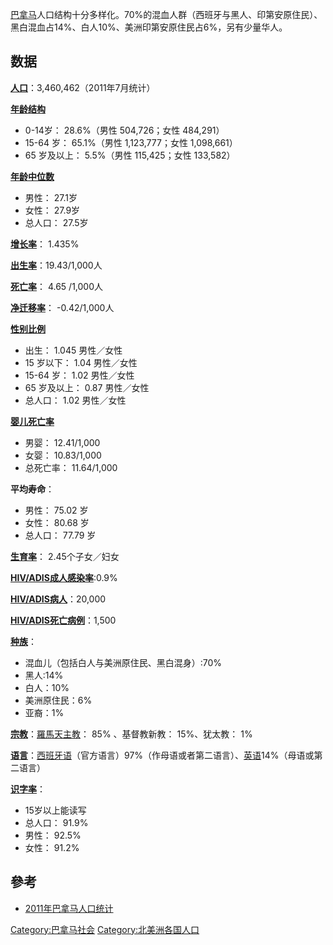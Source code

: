 {{refimprove|time=2011-10-19T11:33:14+00:00}}
[[巴拿马|巴拿马]]人口结构十分多样化。70%的混血人群（西班牙与黑人、印第安原住民）、黑白混血占14%、白人10%、美洲印第安原住民占6%，另有少量华人。

== 数据 ==
{{Historical populations
|title       = 歷回巴拿馬人口普查
|type        = 
|align       = right
|width       = 15em
|footnote    = 1911-50:不含原住民和運河區人口；1960-80:不含運河區人口
|1911 |289538
|1920 |384469
|1930 |428021
|1940 |566589
|1950 |756631
|1960 |1075541
|1970 |1428082
|1980 |1824796
|1990 |2329329
|2000 |2839177
|2010 |3405813
}}
'''[[人口|人口]]'''：3,460,462（2011年7月统计）

'''[[年龄结构|年龄结构]]'''
* 0-14岁： 28.6%（男性 504,726；女性 484,291）
* 15-64 岁： 65.1%（男性 1,123,777；女性 1,098,661）
* 65 岁及以上： 5.5%（男性 115,425；女性 133,582）

'''[[年龄中位数|年龄中位数]]'''
*男性： 27.1岁
*女性： 27.9岁
*总人口： 27.5岁

'''[[增长率|增长率]]'''： 1.435%

'''[[出生率|出生率]]'''：19.43/1,000人

'''[[死亡率|死亡率]]'''： 4.65 /1,000人

'''[[净迁移率|净迁移率]]'''： -0.42/1,000人

'''[[性别比例|性别比例]]'''
*出生： 1.045 男性／女性
*15 岁以下： 1.04 男性／女性 
*15-64 岁： 1.02 男性／女性
*65 岁及以上： 0.87 男性／女性 
*总人口： 1.02 男性／女性

'''[[婴儿死亡率|婴儿死亡率]]'''
*男婴： 12.41/1,000
*女婴： 10.83/1,000 
*总死亡率： 11.64/1,000 

'''平均寿命'''：
*男性： 75.02 岁
*女性： 80.68 岁
*总人口： 77.79 岁

'''[[生育率|生育率]]'''： 2.45个子女／妇女

'''[[HIV/ADIS成人感染率|HIV/ADIS成人感染率]]''':0.9%

'''[[HIV/ADIS病人|HIV/ADIS病人]]'''：20,000

'''[[HIV/ADIS死亡病例|HIV/ADIS死亡病例]]'''：1,500

'''[[种族|种族]]'''： 
*混血儿（包括白人与美洲原住民、黑白混身）:70%
*黑人:14%
*白人：10%
*美洲原住民：6%
*亚裔：1%

'''[[宗教|宗教]]'''：[[羅馬天主教|羅馬天主教]]： 85% 、基督教新教： 15%、犹太教： 1%

'''[[语言|语言]]'''：[[西班牙语|西班牙语]]（官方语言）97%（作母语或者第二语言）、[[英语|英语]]14%（母语或第二语言）

'''[[识字率|识字率]]'''：
*15岁以上能读写
*总人口： 91.9%
*男性： 92.5% 
*女性： 91.2%

== 參考 ==
* [https://web.archive.org/web/20140216004439/http://estadisticas.contraloria.gob.pa/Resultados2010/cuadros.aspx 2011年巴拿马人口统计]

{{美洲题目|人口}}

[[Category:巴拿马社会|Category:巴拿马社会]]
[[Category:北美洲各国人口|Category:北美洲各国人口]]